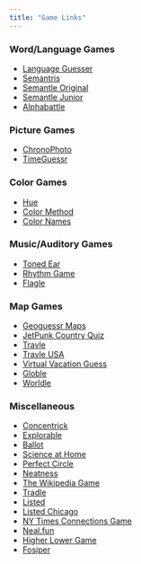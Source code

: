 ```yaml
---
title: "Game Links"
---
```


### Word/Language Games
- [Language Guesser](https://languageguesser.com)
- [Semantris](https://research.google.com/semantris/)
- [Semantle Original](https://semantle.com/)
- [Semantle Junior](https://semantle.com/junior)
- [Alphabattle](https://alphabattle.xyz)

### Picture Games
- [ChronoPhoto](https://www.chronophoto.app/web.html)
- [TimeGuessr](https://timeguessr.com/)

### Color Games
- [Hue](https://hue-the-game.herokuapp.com)
- [Color Method](https://color.method.ac/)
- [Color Names](https://colornames.org/)

### Music/Auditory Games
- [Toned Ear](https://tonedear.com/)
- [Rhythm Game](https://www.concerthotels.com/got-rhythm)
- [Flagle](https://ducc.pythonanywhere.com/flaggle/)

### Map Games
- [Geoguessr Maps](https://www.geoguessr.com/quiz/seterra)
- [JetPunk Country Quiz](https://www.jetpunk.com/quizzes/how-many-countries-can-you-name)
- [Travle](https://imois.in/games/travle/)
- [Travle USA](https://imois.in/games/travle/usa/)
- [Virtual Vacation Guess](https://virtualvacation.us/guess)
- [Globle](https://globle-game.com/)
- [Worldle](https://worldle.teuteuf.fr/)

### Miscellaneous 
- [Concentrick](https://concentrick.app)
- [Explorable](https://explorabl.es/all/)
- [Ballot](https://ncase.me/ballot/)
- [Science at Home](https://www.scienceathome.org/games)
- [Perfect Circle](https://vole.wtf/perfect-circle/)
- [Neatness](https://js13kgames.com/games/the-neatness/index.html)
- [The Wikipedia Game](https://www.thewikipediagame.com/)
- [Tradle](https://games.oec.world/en/tradle/)
- [Listed](https://listed.fun/)
- [Listed Chicago](https://listed.fun/chi)
- [NY Times Connections Game](https://www.nytimes.com/games/connections)
- [Neal.fun](https://neal.fun/)
- [Higher Lower Game](https://www.higherlowergame.com/)
- [Fosiper](https://fosiper.com/games/)